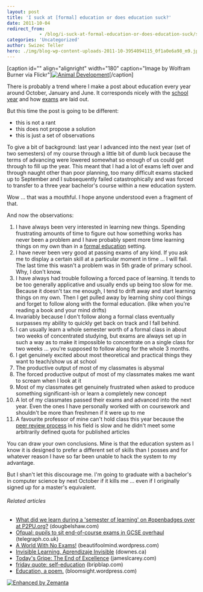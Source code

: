 ```yaml
---
layout: post
title: 'I suck at [formal] education or does education suck?'
date: 2011-10-04
redirect_from: 
            - /blog/i-suck-at-formal-education-or-does-education-suck/swizec/2564
categories: 'Uncategorized'
author: Swizec Teller
hero: ./img/blog-wp-content-uploads-2011-10-3954094115_0f1a0e6a98_m9.jpg
---
```

\[caption id="" align="alignright" width="180" caption="Image by Wolfram Burner via Flickr"][![Animal Development](./img/blog-wp-content-uploads-2011-10-3954094115_0f1a0e6a98_m9.jpg "Animal Development")](http://www.flickr.com/photos/29036545@N00/3954094115)\[/caption]



There is probably a trend where I make a post about education every year around October, January and June. It corresponds nicely with the [school year](http://en.wikipedia.org/wiki/Academic_term "Academic term") and how [exams](http://en.wikipedia.org/wiki/Test_%28assessment%29 "Test (assessment)") are laid out.



But this time the post is going to be different:

- this is not a rant
- this does not propose a solution
- this is just a set of observations

To give a bit of background: last year I advanced into the next year (set of two semesters) of my course through a little bit of dumb luck because the terms of advancing were lowered somewhat so enough of us could get through to fill up the year. This meant that I had a lot of exams left over and through naught other than poor planning, too many difficult exams stacked up to September and I subsequently failed catastrophically and was forced to transfer to a three year bachelor's course within a new education system.



Wow ... that was a mouthful. I hope anyone understood even a fragment of that.



And now the observations:

<!--more-->

1. I have always been very interested in learning new things. Spending frustrating amounts of time to figure out how something works has never been a problem and I have probably spent more time learning things on my own than in a [formal education](http://en.wikipedia.org/wiki/Education "Education") setting.
2. I have never been very good at passing exams of any kind. If you ask me to display a certain skill at a particular moment in time ... I will fail. The last time this wasn't a problem was in 5th grade of primary school. Why, I don't know.
3. I have always had trouble following a forced pace of learning. It tends to be too generally applicative and usually ends up being too slow for me. Because it doesn't tax me enough, I tend to drift away and start learning things on my own. Then I get pulled away by learning shiny cool things and forget to follow along with the formal education. (like when you're reading a book and your mind drifts)
4. Invariably because I don't follow along a formal class eventually surpasses my ability to quickly get back on track and I fall behind.
5. I can usually learn a whole semester worth of a formal class in about two weeks of concentrated studying, but exams are always set up in such a way as to make it impossible to concentrate on a single class for two weeks ... you're supposed to follow along for the whole 3 months.
6. I get genuinely excited about most theoretical and practical things they want to teach/show us at school
7. The productive output of most of my classmates is abysmal
8. The forced productive output of most of my classmates makes me want to scream when I look at it
9. Most of my classmates get genuinely frustrated when asked to produce something significant-ish or learn a completely new concept
10. A lot of my classmates passed their exams and advanced into the next year. Even the ones I have personally worked with on coursework and shouldn't be more than freshmen if it were up to me
11. A favourite professor of mine can't hold class this year because the [peer review process](http://en.wikipedia.org/wiki/Peer_review "Peer review") in his field is slow and he didn't meet some arbitrarily defined quota for published articles

You can draw your own conclusions. Mine is that the education system as I know it is designed to prefer a different set of skills than I posses and for whatever reason I have so far been unable to hack the system to my advantage.



But I shan't let this discourage me. I'm going to graduate with a bachelor's in computer science by next October if it kills me ... even if I originally signed up for a master's equivalent.

###### Related articles

- [What did we learn during a 'semester of learning' on #openbadges over at P2PU.org?](http://dougbelshaw.com/blog/2011/10/02/what-did-we-learn-during-a-semester-of-learning-on-openbadges-over-at-p2pu-org/) (dougbelshaw.com)
- [Ofqual: pupils to sit end-of-course exams in GCSE overhaul](http://r.zemanta.com/?u=http%3A//www.telegraph.co.uk/education/educationnews/8790219/Ofqual-pupils-to-sit-end-of-course-exams-in-GCSE-overhaul.html&a=56349834&rid=12e58db3-0284-45bd-89fb-8ec7d196d2a6&e=5a9b97ac01528ab2a58db3ce37412cb8) (telegraph.co.uk)
- [A World With No Exams!](http://beautifoolmind.wordpress.com/2011/09/29/a-world-with-no-exams/) (beautifoolmind.wordpress.com)
- [Invisible Learning, Aprendizaje Invisible](http://www.downes.ca/post/56328/rd) (downes.ca)
- [Today's Gripe: The End of Excellence](http://jameslcarey.com/2011/10/03/todays-gripe-the-end-of-excellence/) (jameslcarey.com)
- [friday quote: self-education](http://www.bripblap.com/friday-quote-self-education/) (bripblap.com)
- [Education, a poem.](http://bloomsight.wordpress.com/2011/10/02/education-a-poem/) (bloomsight.wordpress.com)

[![Enhanced by Zemanta](http://img.zemanta.com/zemified_e.png?x-id=12e58db3-0284-45bd-89fb-8ec7d196d2a6)](http://www.zemanta.com/ "Enhanced by Zemanta")